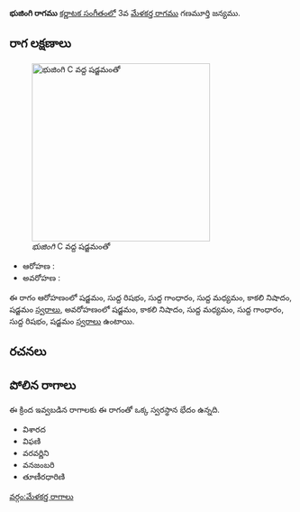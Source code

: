 {{Infobox ragam
	| name          	= భుజింగి
	| synonym	    	= 
	| mela          	= 
	| chakra        	= 
	| janaka        	= 
	| type          	= ఔదవ
	| arohanam      	= {{svaraC|S|R1|G1|M1|N3|S'}} 
	| avarohanam    	= {{svaraC|S'|N3|M1|G1|R1|S}}
	| jeeva         	=
	| chhaya        	=
	| nyasa         	=
	| vishesha      	= 
	| equivalent  		= 
}}
{{కర్ణాటక సంగీత రాగాలు}}
'''భుజింగి రాగము''' [[కర్ణాటక సంగీతం]]లో 3వ [[మేళకర్త రాగము]]  గణమూర్తి జన్యము. 


==రాగ లక్షణాలు==
[[Image:bhujangi_kb2wiki.png|thumb|right|316px|''భుజింగి'' C వద్ద షడ్జమంతో]]

* ఆరోహణ : {{svaraC|S|R1|G1|M1|N3|S'}} 
* అవరోహణ : {{svaraC|S'|N3|M1|G1|R1|S}}

ఈ రాగం ఆరోహణంలో షడ్జమం, సుద్ద  రిషభం, సుద్ద  గాంధారం, సుద్ద మధ్యమం, కాకలి  నిషాదం, షడ్జమం [[స్వరాలు]], అవరోహణంలో షడ్జమం, కాకలి  నిషాదం, సుద్ద మధ్యమం, సుద్ద  గాంధారం, సుద్ద  రిషభం, షడ్జమం [[స్వరాలు]] ఉంటాయి.

==రచనలు==



==పోలిన రాగాలు==
ఈ క్రింద ఇవ్వబడిన రాగాలకు ఈ రాగంతో ఒక్క స్వరస్థాన భేదం ఉన్నది.
* విశారద
* విఫణి
* వరవర్ణిని
* వనజంబరి
* తూణీరధారిణి



[[వర్గం:మేళకర్త రాగాలు]]
